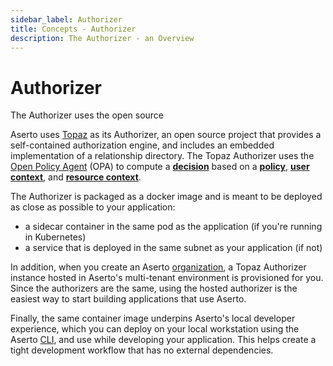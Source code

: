 ```yaml
---
sidebar_label: Authorizer
title: Concepts - Authorizer
description: The Authorizer - an Overview
---
```


# Authorizer

The Authorizer uses the open source 

Aserto uses [Topaz](https://github.com/aserto-dev/topaz)  as its Authorizer, an open source project that provides a self-contained authorization engine, and includes an embedded implementation of a relationship directory. The Topaz Authorizer uses the [Open Policy Agent](https://www.openpolicyagent.org) (OPA) to
compute a [**decision**](/docs/overview/policy#decision) based on a [**policy**](/docs/overview/policy),
[**user context**](/docs/overview/policy#user-context), and [**resource context**](/docs/overview/policy#resource-context).

The Authorizer is packaged as a docker image and is meant to be deployed as close as possible
to your application:

- a sidecar container in the same pod as the application (if you're running in Kubernetes)
- a service that is deployed in the same subnet as your application (if not)

In addition, when you create an Aserto [organization](/docs/overview/organization), a Topaz Authorizer instance
hosted in Aserto's multi-tenant environment is provisioned for you. Since the authorizers are the same, using the hosted authorizer is the easiest way to start building applications that use Aserto.

Finally, the same container image underpins Aserto's local developer experience, which you can
deploy on your local workstation using the Aserto [CLI](/docs/command-line-interface/introduction), and
use while developing your application. This helps create a tight development workflow that has no
external dependencies.